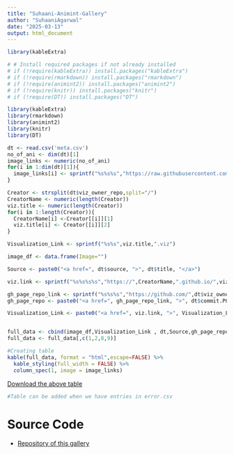 ```yaml
---
title: "Suhaani-Animint-Gallery"
author: "SuhaaniAgarwal"
date: "2025-03-13"
output: html_document
---
```


```r
library(kableExtra)

# # Install required packages if not already installed
# if (!require(kableExtra)) install.packages("kableExtra")
# if (!require(rmarkdown)) install.packages("rmarkdown")
# if (!require(animint2)) install.packages("animint2")
# if (!require(knitr)) install.packages("knitr")
# if (!require(DT)) install.packages("DT")

library(kableExtra)
library(rmarkdown)
library(animint2)
library(knitr)
library(DT)

dt <- read.csv('meta.csv')
no_of_ani <- dim(dt)[1]
image_links <- numeric(no_of_ani)
for(i in 1:dim(dt)[1]){
  image_links[i] <- sprintf("%s%s%s","https://raw.githubusercontent.com/",dt$viz_owner_repo[i],"/gh-pages/Capture.png")
}

Creator <- strsplit(dt$viz_owner_repo,split="/")
CreatorName <- numeric(length(Creator))
viz.title <- numeric(length(Creator))
for(i in 1:length(Creator)){
  CreatorName[i] <-Creator[[i]][1]
  viz.title[i] <- Creator[[i]][2]
}

Visualization_Link <- sprintf("%s%s",viz.title,".viz")

image_df <- data.frame(Image="")

Source <- paste0("<a href=", dt$source, ">", dt$title, "</a>")

viz.link <- sprintf("%s%s%s%s","https://",CreatorName,".github.io/",viz.title)

gh_page_repo_link <- sprintf("%s%s%s","https://github.com/",dt$viz_owner_repo,"/tree/gh-pages")
gh_page_repo <- paste0("<a href=", gh_page_repo_link, ">", dt$commit.POSIXct, "</a>")

Visualization_Link <- paste0("<a href=", viz.link, ">", Visualization_Link, "</a>")


full_data <- cbind(image_df,Visualization_Link , dt,Source,gh_page_repo,CreatorName)
full_data <- full_data[,c(1,2,8,9)]

#Creating table
kable(full_data, format = "html",escape=FALSE) %>%
  kable_styling(full_width = FALSE) %>%
  column_spec(1, image = image_links)
```
[Download the above table](meta.csv)

```r
#Table can be added when we have entries in error.csv
```
# Source Code
* [Repository of this gallery](https://github.com/suhaani-agarwal/suhaani-animint-gallery)